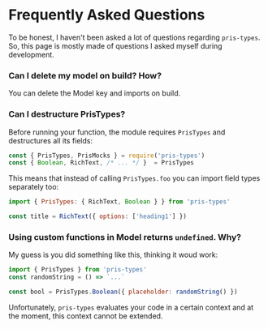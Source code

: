 # Frequently Asked Questions

To be honest, I haven't been asked a lot of questions regarding `pris-types`.
So, this page is mostly made of questions I asked myself during development.

### Can I delete my model on build? How?

You can delete the Model key and imports on build.

### Can I destructure PrisTypes?

Before running your function, the module requires `PrisTypes` and destructures all its fields:

```javascript
const { PrisTypes, PrisMocks } = require('pris-types')
const { Boolean, RichText, /* ... */ }  = PrisTypes
````

This means that instead of calling `PrisTypes.foo` you can import field types separately too:

```javascript
import { PrisTypes: { RichText, Boolean } } from 'pris-types'

const title = RichText({ options: ['heading1'] })
````

### Using custom functions in Model returns `undefined`. Why?

My guess is you did something like this, thinking it woud work:

```javascript
import { PrisTypes } from 'pris-types'
const randomString = () => `...`

const bool = PrisTypes.Boolean({ placeholder: randomString() })
````

Unfortunately, `pris-types` evaluates your code in a certain context
and at the moment, this context cannot be extended.

<div style={{ marginBottom: '36px'}} />